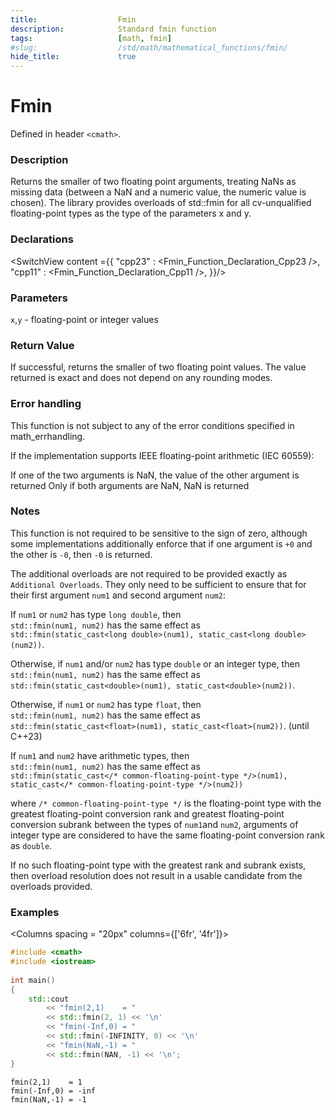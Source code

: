 ```yaml
---
title:                  Fmin
description:            Standard fmin function
tags:                   [math, fmin]
#slug:                  /std/math/mathematical_functions/fmin/
hide_title:             true
---
```





# Fmin

Defined in header `<cmath>`.

### Description

Returns the smaller of two floating point arguments, treating NaNs as missing data (between a NaN and a numeric value, the numeric value is chosen). 
The library provides overloads of std::fmin for all cv-unqualified floating-point types as the type of the parameters x and y.


### Declarations

<SwitchView content ={{
    "cpp23" : <Fmin_Function_Declaration_Cpp23 />,
    "cpp11" : <Fmin_Function_Declaration_Cpp11 />,
}}/>


### Parameters
    
`x`,`y` - floating-point or integer values

### Return Value

If successful, returns the smaller of two floating point values. The value returned is exact and does not depend on any rounding modes.

### Error handling
This function is not subject to any of the error conditions specified in math_errhandling.

If the implementation supports IEEE floating-point arithmetic (IEC 60559):

If one of the two arguments is NaN, the value of the other argument is returned
Only if both arguments are NaN, NaN is returned


### Notes
This function is not required to be sensitive to the sign of zero, 
although some implementations additionally enforce that if one argument is `+0` and the other is `-0`, then `-0` is returned.

The additional overloads are not required to be provided exactly as `Additional Overloads`. 
They only need to be sufficient to ensure that for their first argument `num1` and second argument `num2`:

If `num1` or `num2` has type `long double`, then  <br/>
`std::fmin(num1, num2)` has the same effect as  <br/>
`std::fmin(static_cast<long double>(num1), static_cast<long double>(num2))`.

Otherwise, if `num1` and/or `num2` has type `double` or an integer type, then  <br/>
`std::fmin(num1, num2)` has the same effect as  <br/>
`std::fmin(static_cast<double>(num1), static_cast<double>(num2))`.

Otherwise, if `num1` or `num2` has type `float`, then  <br/>
`std::fmin(num1, num2)` has the same effect as  <br/>
`std::fmin(static_cast<float>(num1), static_cast<float>(num2))`. (until C++23)

If `num1` and `num2` have arithmetic types, then  <br/>
`std::fmin(num1, num2)` has the same effect as  <br/>
`std::fmin(static_cast</* common-floating-point-type */>(num1), static_cast</* common-floating-point-type */>(num2))`

where `/* common-floating-point-type */` is the floating-point type with the greatest floating-point conversion rank and greatest 
floating-point conversion subrank between the types of `num1`and `num2`, arguments of integer type are considered to have the same floating-point conversion rank as `double`.

If no such floating-point type with the greatest rank and subrank exists, then overload resolution does not result in a usable candidate from the overloads provided.


### Examples



<Columns spacing = "20px" columns={['6fr', '4fr']}>
<div>

```cpp
#include <cmath>
#include <iostream>
 
int main()
{
    std::cout 
        << "fmin(2,1)    = " 
        << std::fmin(2, 1) << '\n'
        << "fmin(-Inf,0) = " 
        << std::fmin(-INFINITY, 0) << '\n'
        << "fmin(NaN,-1) = " 
        << std::fmin(NAN, -1) << '\n';
}
```

</div>

<div>

```plaintext title="Result"
fmin(2,1)    = 1
fmin(-Inf,0) = -inf
fmin(NaN,-1) = -1
```

</div>
</Columns>